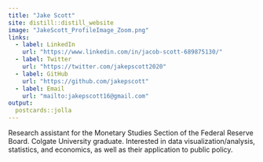 ```yaml
---
title: "Jake Scott"
site: distill::distill_website
image: "JakeScott_ProfileImage_Zoom.png"
links:
  - label: LinkedIn
    url: "https://www.linkedin.com/in/jacob-scott-689875130/"
  - label: Twitter
    url: "https://twitter.com/jakepscott2020"
  - label: GitHub
    url: "https://github.com/jakepscott"
  - label: Email
    url: "mailto:jakepscott16@gmail.com"
output:
  postcards::jolla
---
```

 
Research assistant for the Monetary Studies Section of the Federal Reserve Board. Colgate University graduate. Interested in data visualization/analysis, statistics, and economics, as well as their application to public policy.
